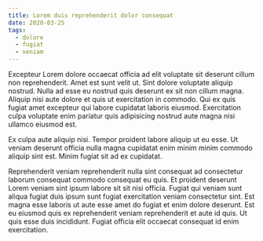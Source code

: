 ```yaml
---
title: Lorem duis reprehenderit dolor consequat
date: 2020-03-25
tags:
  - dolore
  - fugiat
  - veniam
---
```


Excepteur Lorem dolore occaecat officia ad elit voluptate sit deserunt cillum
non reprehenderit. Amet est sunt velit ut. Sint dolore voluptate aliquip
nostrud. Nulla ad esse eu nostrud quis deserunt ex sit non cillum magna. Aliquip
nisi aute dolore et quis ut exercitation in commodo. Qui ex quis fugiat amet
excepteur qui labore cupidatat laboris eiusmod. Exercitation culpa voluptate
enim pariatur quis adipisicing nostrud aute magna nisi ullamco eiusmod est.

Ex culpa aute aliquip nisi. Tempor proident labore aliquip ut eu esse. Ut veniam
deserunt officia nulla magna cupidatat enim minim minim commodo aliquip sint
est. Minim fugiat sit ad ex cupidatat.

Reprehenderit veniam reprehenderit nulla sint consequat ad consectetur laborum
consequat commodo consequat eu quis. Et proident deserunt Lorem veniam sint
ipsum labore sit sit nisi officia. Fugiat qui veniam sunt aliqua fugiat duis
ipsum sunt fugiat exercitation veniam consectetur sint. Est magna esse laboris
ut aute esse amet do fugiat et enim dolore deserunt. Est eu eiusmod quis ex
reprehenderit veniam reprehenderit et aute id quis. Ut quis esse duis
incididunt. Fugiat officia elit occaecat consequat id enim exercitation.
